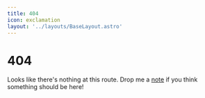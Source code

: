 ```yaml
---
title: 404
icon: exclamation
layout: '../layouts/BaseLayout.astro'
---
```

# 404

Looks like there's nothing at this route. Drop me a [note](/contact) if you think something should be here!
